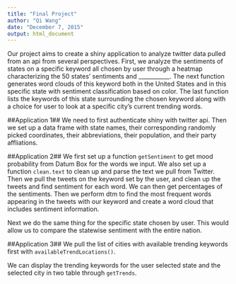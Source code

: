 ```yaml
---
title: "Final Project"
author: "Qi Wang"
date: "December 7, 2015"
output: html_document
---
```

Our project aims to create a shiny application to analyze twitter data pulled from an api from several perspectives. First, we analyze the sentiments of states on a specific keyword all chosen by user through a heatmap characterizing the 50 states' sentiments and ___________. The next function generates word clouds of this keyword both in the United States and in this specific state with sentiment classification based on color. The last function lists the keywords of this state surrounding the chosen keyword along with a choice for user to look at a specific city's current trending words.


##Application 1##
We need to first authenticate shiny with twitter api. Then we set up a data frame with state names, their corresponding randomly picked coordinates, their abbreviations, their population, and their party affliations.

##Application 2##
We first set up a function `getSentiment` to get mood probability from Datum Box for the words we input. We also set up a function `clean.text` to clean up and parse the text we pull from Twitter. Then we pull the tweets on the keyword set by the user, and clean up the tweets and find sentiment for each word. We can then get percentages of the sentiments. Then we perform dtm to find the most frequent words appearing in the tweets with our keyword and create a word cloud that includes sentiment information.

Next we do the same thing for the specific state chosen by user. This would allow us to compare the statewise sentiment with the entire nation.


##Application 3##
We pull the list of cities with available trending keywords first with `availableTrendLocations()`. 

We can display the trending keywords for the user selected state and the selected city in two table through `getTrends`.